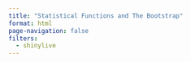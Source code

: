 ```yaml
---
title: "Statistical Functions and The Bootstrap"
format: html
page-navigation: false
filters: 
  - shinylive
---
```


